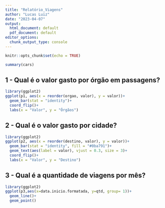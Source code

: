 ---
title: "Relatório_Viagens"
author: "Lucas Luiz"
date: "2023-04-07"
output:
  html_document: default
  pdf_document: default
editor_options: 
  chunk_output_type: console
---

```{r setup, include=FALSE}
knitr::opts_chunk$set(echo = TRUE)
```

```{r cars}
summary(cars)
```

## 1 - Qual é o valor gasto por órgão em passagens?

```{r render(ggplot),echo = FALSE}
library(ggplot2)
ggplot(p1, aes(x = reorder(orgao, valor), y = valor))+
  geom_bar(stat = "identity")+
  coord_flip()+
  labs(x = "Valor", y = "Órgãos")

```

## 2 - Qual é o valor gasto por cidade?

```{r render(ggplot),echo = FALSE}
library(ggplot2)
ggplot(p2, aes(x = reorder(destino, valor), y = valor))+
  geom_bar(stat = "identity", fill = "#0ba791")+
  geom_text(aes(label = valor), vjust = 0.3, size = 3)+
  coord_flip()+
  labs(x = "Valor", y = "Destino")

```

## 3 - Qual é a quantidade de viagens por mês?

```{r render(ggplot),echo = FALSE}
library(ggplot2)
ggplot(p3,aes(x=data.inicio.formatada, y=qtd, group= 1))+
  geom_line()+
  geom_point()
```

```         
```

```         
```

```         
```
